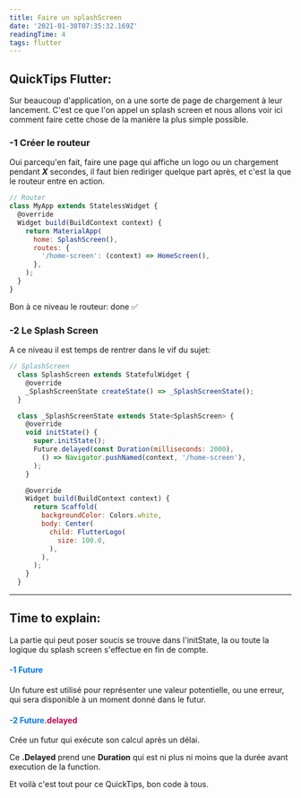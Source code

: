 ```yaml
---
title: Faire un splashScreen
date: '2021-01-30T07:35:32.169Z'
readingTime: 4
tags: flutter
---
```


## QuickTips Flutter:

Sur beaucoup d'application, on a une sorte de page de chargement à leur lancement. C'est ce que l'on appel un splash screen et nous allons voir ici comment faire cette chose de la manière la plus simple possible.

### -1 Créer le routeur

  Oui parcequ'en fait, faire une page qui affiche un logo ou un chargement pendant ***X*** secondes, il faut bien rediriger quelque part après, et c'est la que le routeur entre en action.

  ```js
  // Router
  class MyApp extends StatelessWidget {
    @override
    Widget build(BuildContext context) {
      return MaterialApp(
        home: SplashScreen(),
        routes: {
          '/home-screen': (context) => HomeScreen(),
        },
      );
    }
  }
  ```

  Bon à ce niveau le routeur: done ✅

### -2 Le Splash Screen

  A ce niveau il est temps de rentrer dans le vif du sujet:

  ```js
  // SplashScreen
    class SplashScreen extends StatefulWidget {
      @override
      _SplashScreenState createState() => _SplashScreenState();
    }

    class _SplashScreenState extends State<SplashScreen> {
      @override
      void initState() {
        super.initState();
        Future.delayed(const Duration(milliseconds: 2000),
          () => Navigator.pushNamed(context, '/home-screen'),
        );
      }

      @override
      Widget build(BuildContext context) {
        return Scaffold(
          backgroundColor: Colors.white,
          body: Center(
            child: FlutterLogo(
              size: 100.0,
            ),
          ),
        );
      }
    }
```

---

## **Time to explain:**

La partie qui peut poser soucis se trouve dans l'initState, la ou toute la logique du splash screen s'effectue en fin de compte.

#### <span style="color: #0276E8">-1 Future</span>
Un future est utilisé pour représenter une valeur potentielle, ou une erreur, qui sera disponible à un moment donné dans le futur.

#### <span style="color: #0276E8">-2 Future<span style="color: #BC0256">.delayed</span></span>
Crée un futur qui exécute son calcul après un délai.

Ce **.Delayed** prend une **Duration** qui est ni plus ni moins que la durée avant execution de la function.


Et voilà c'est tout pour ce QuickTips, bon code à tous.